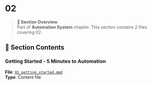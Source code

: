 # 02

> **📖 Section Overview**  
> Part of **Automation System** chapter. This section contains 2 files covering 02.

<!-- AUTO-INDEX-START -->
## 📁 Section Contents

### Getting Started - 5 Minutes to Automation
**File**: [`01_getting_started.qmd`](./01_getting_started.qmd)  
**Type**: Content file  

<!-- AUTO-INDEX-END -->

<!-- USER-CONTENT-START -->
<!-- Add your custom section content here - it will be preserved during auto-updates -->
<!-- USER-CONTENT-END -->

